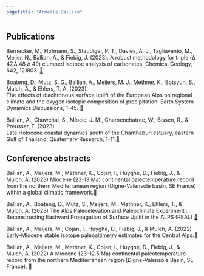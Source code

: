 ```yaml
---
pagetitle: "Armelle Ballian"
---
```

:::{#template-area}
## Publications 
Bernecker, M., Hofmann, S., Staudigel, P. T., Davies, A. J., Tagliavento, M., Meijer, N., Ballian, A., & Fiebig, J. (2023). A robust methodology for triple (∆ 47,∆ 48,∆ 49) clumped isotope analysis of carbonates. Chemical Geology, 642, 121803. [🔎](https://www.sciencedirect.com/science/article/pii/S0009254123005041){target="_blank"} 

Boateng, D., Mutz, S. G., Ballian, A., Meijers, M. J., Methner, K., Botsyun, S., Mulch, A., & Ehlers, T. A. (2023).  
The effects of diachronous surface uplift of the European Alps on regional climate and the oxygen isotopic composition of precipitation. Earth System Dynamics Discussions, 1-45. [🔎](https://esd.copernicus.org/preprints/esd-2022-48/esd-2022-48.pdf){target="_blank"} 

Ballian, A., Chawchai, S., Miocic, J. M., Charoenchatree, W., Bissen, R., & Preusser, F. (2023).  
Late Holocene coastal dynamics south of the Chanthaburi estuary, eastern Gulf of Thailand. Quaternary Research, 1-11.[🔎](https://www.cambridge.org/core/journals/quaternary-research/article/abs/late-holocene-coastal-dynamics-south-of-the-chanthaburi-estuary-eastern-gulf-of-thailand/CA506FAE3DF018CE3D7D2AEA52C6F4C9){target="_blank"}  
 
:::
## Conference abstracts  
Ballian, A., Meijers, M., Methner, K., Cojan, I., Huyghe, D., Fiebig, J., & Mulch, A. (2023)  Miocene (23-13 Ma) continental paleotemperature record from the northern Mediterranean region (Digne-Valensole basin, SE France) within a global climatic framework.[🔎](http://dx.doi.org/10.17169/refubium-40985){target="_blank"} 

Ballian, A., Boateng, D., Mutz, S., Meijers, M., Methner, K., Ehlers, T., & Mulch, A. (2023)  The Alps Paleoelevation and Paleoclimate Experiment : Reconstructing Eastward Propagation of Surface Uplift in the ALPS (REAL) [🔎](http://dx.doi.org/10.17169/refubium-40986){target="_blank"} 

Ballian, A., Meijers, M., Cojan, I., Huyghe, D., Fiebig, J., & Mulch, A. (2022)  Early-Miocene stable isotope paleoaltimetry estimates for the Central Alps.[🔎](https://scholar.google.com/citations?view_op=view_citation&hl=fr&user=aId4LewAAAAJ&citation_for_view=aId4LewAAAAJ:u5HHmVD_uO8C){target="_blank"}  

Ballian, A., Meijers, M., Methner, K., Cojan, I., Huyghe, D., Fiebig, J., & Mulch, A. (2022)  A Miocene (23–12.5 Ma) continental paleotemperature record from the northern Mediterranean region (Digne-Valensole Basin, SE France). [🔎](https://meetingorganizer.copernicus.org/EGU23/EGU23-14517.html){target="_blank"}  




